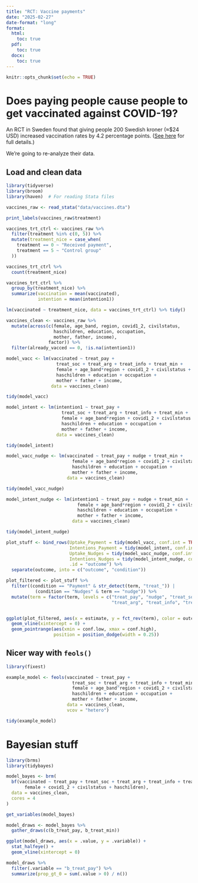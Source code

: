 ```yaml
---
title: "RCT: Vaccine payments"
date: "2025-02-27"
date-format: "long"
format:
  html:
    toc: true
  pdf:
    toc: true
  docx:
    toc: true
---
```


```r
knitr::opts_chunk$set(echo = TRUE)
```

# Does paying people cause people to get vaccinated against COVID-19?

An RCT in Sweden found that giving people 200 Swedish kroner (≈$24 USD) increased vaccination rates by 4.2 percentage points. ([See here](https://www.science.org/doi/full/10.1126/science.abm0475) for full details.) 

We're going to re-analyze their data.


## Load and clean data

```r
library(tidyverse)
library(broom)
library(haven)  # For reading Stata files

vaccines_raw <- read_stata("data/vaccines.dta")
```

```r
print_labels(vaccines_raw$treatment)
```

```r
vaccines_trt_ctrl <- vaccines_raw %>% 
  filter(treatment %in% c(0, 5)) %>% 
  mutate(treatment_nice = case_when(
    treatment == 0 ~ "Received payment",
    treatment == 5 ~ "Control group"
  ))

vaccines_trt_ctrl %>%
  count(treatment_nice)
```


```r
vaccines_trt_ctrl %>% 
  group_by(treatment_nice) %>% 
  summarize(vaccination = mean(vaccinated),
            intention = mean(intention1))
```


```r
lm(vaccinated ~ treatment_nice, data = vaccines_trt_ctrl) %>% tidy()
```


```r
vaccines_clean <- vaccines_raw %>% 
  mutate(across(c(female, age_band, region, covid1_2, civilstatus, 
                  haschildren, education, occupation, 
                  mother, father, income),
                factor)) %>% 
  filter(already_vacced == 0, !is.na(intention1))
```


```r
model_vacc <- lm(vaccinated ~ treat_pay + 
                   treat_soc + treat_arg + treat_info + treat_min +
                   female + age_band*region + covid1_2 + civilstatus +
                   haschildren + education + occupation + 
                   mother + father + income,
                 data = vaccines_clean)

tidy(model_vacc)
```

```r
model_intent <- lm(intention1 ~ treat_pay + 
                     treat_soc + treat_arg + treat_info + treat_min +
                     female + age_band*region + covid1_2 + civilstatus +
                     haschildren + education + occupation + 
                     mother + father + income,
                   data = vaccines_clean)

tidy(model_intent)
```

```r
model_vacc_nudge <- lm(vaccinated ~ treat_pay + nudge + treat_min +
                         female + age_band*region + covid1_2 + civilstatus +
                         haschildren + education + occupation + 
                         mother + father + income,
                       data = vaccines_clean)

tidy(model_vacc_nudge)

model_intent_nudge <- lm(intention1 ~ treat_pay + nudge + treat_min +
                           female + age_band*region + covid1_2 + civilstatus +
                           haschildren + education + occupation + 
                           mother + father + income,
                         data = vaccines_clean)

tidy(model_intent_nudge)
```

```r
plot_stuff <- bind_rows(Uptake_Payment = tidy(model_vacc, conf.int = TRUE), 
                        Intentions_Payment = tidy(model_intent, conf.int = TRUE), 
                        Uptake_Nudges = tidy(model_vacc_nudge, conf.int = TRUE),
                        Intentions_Nudges = tidy(model_intent_nudge, conf.int = TRUE),
                        .id = "outcome") %>% 
  separate(outcome, into = c("outcome", "condition"))

plot_filtered <- plot_stuff %>% 
  filter((condition == "Payment" & str_detect(term, "treat_")) |
           (condition == "Nudges" & term == "nudge")) %>% 
  mutate(term = factor(term, levels = c("treat_pay", "nudge", "treat_soc", 
                                        "treat_arg", "treat_info", "treat_min")))


ggplot(plot_filtered, aes(x = estimate, y = fct_rev(term), color = outcome)) +
  geom_vline(xintercept = 0) +
  geom_pointrange(aes(xmin = conf.low, xmax = conf.high),
                  position = position_dodge(width = 0.25))
```

## Nicer way with `feols()`

```r
library(fixest)

example_model <- feols(vaccinated ~ treat_pay + 
                         treat_soc + treat_arg + treat_info + treat_min |
                         female + age_band^region + covid1_2 + civilstatus +
                         haschildren + education + occupation + 
                         mother + father + income,
                       data = vaccines_clean,
                       vcov = "hetero")

tidy(example_model)
```

# Bayesian stuff

```r
library(brms)
library(tidybayes)

model_bayes <- brm(
  bf(vaccinated ~ treat_pay + treat_soc + treat_arg + treat_info + treat_min +
       female + covid1_2 + civilstatus + haschildren),
  data = vaccines_clean,
  cores = 4
)
```

```r
get_variables(model_bayes)

model_draws <- model_bayes %>% 
  gather_draws(c(b_treat_pay, b_treat_min)) 

ggplot(model_draws, aes(x = .value, y = .variable)) +
  stat_halfeye() +
  geom_vline(xintercept = 0)

model_draws %>% 
  filter(.variable == "b_treat_pay") %>% 
  summarize(prop_gt_0 = sum(.value > 0) / n())
```
